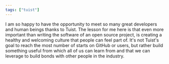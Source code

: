 ```yaml
---
tags: ["tuist"]
---
```


I am so happy to have the opportunity to meet so many great developers and human beings thanks to Tuist.
The lesson for me here is that even more important than writing the software of an open source project, is creating a healthy and welcoming culture that people can feel part of.
It's not Tuist's goal to reach the most number of starts on GitHub or users,
but rather build something useful from which all of us can learn from and that we can leverage to build bonds with other people in the industry.
